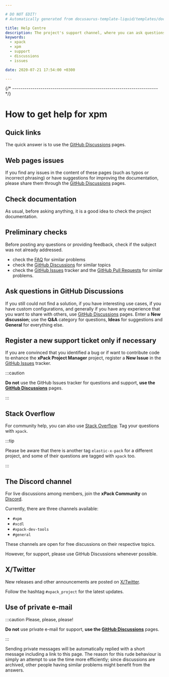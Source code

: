 ```yaml
---

# DO NOT EDIT!
# Automatically generated from docusaurus-template-liquid/templates/docusaurus.

title: Help Centre
description: The project's support channel, where you can ask questions, start discussions, and report issues.
keywords:
  - xpack
  - xpm
  - support
  - discussions
  - issues

date: 2020-07-21 17:54:00 +0300

---
```



{/* ------------------------------------------------------------------------ */}

# How to get help for xpm


## Quick links

The quick answer is to use the
[GitHub Discussions](https://github.com/xpack/xpm-js/discussions)
pages.


## Web pages issues

If you find any issues in the content of these pages (such as typos or
incorrect phrasing) or have suggestions for improving the documentation,
please share them through the
[GitHub Discussions](https://github.com/xpack/xpm-js/discussions)
pages.


## Check documentation

As usual, before asking anything, it is a good idea to check the project
documentation.

<Documentation/>

## Preliminary checks

Before posting any questions or providing feedback,
check if the subject was not already addressed.

- check the [FAQ](/docs/faq/)
for similar problems
- check the [GitHub Discussions](https://github.com/xpack/xpm-js/discussions) for
similar topics
- check the
[GitHub Issues](https://github.com/xpack/xpm-js/issues)
tracker and the
[GitHub Pull Requests](https://github.com/xpack/xpm-js/pulls)
for similar problems.

## Ask questions in GitHub Discussions

If you still could not find a solution, if you have interesting use
cases, if you have custom configurations, and generally if you have
any experience that you want to share with others, 
use [GitHub Discussions](https://github.com/xpack/xpm-js/discussions)
pages.
Enter a **New discussion**; use the **Q&A** category for questions,
**Ideas** for suggestions and **General** for everything else.


## Register a new support ticket only if necessary

If you are convinced that you identified a bug
or if want to contribute code to enhance the
**xPack Project Manager**
project, register a **New Issue** in the
[GitHub Issues](https://github.com/xpack/xpm-js/issues)
tracker.

:::caution

**Do not** use the GitHub Issues tracker
for questions and support, **use the
[GitHub Discussions](https://github.com/xpack/xpm-js/discussions)** pages.

:::


## Stack Overflow

For community help, you can also use
[Stack Overflow](https://stackoverflow.com/).
Tag your questions with `xpack`.

:::tip

Please be aware that there is another tag `elastic-x-pack` for a different
project, and some of their questions are tagged with `xpack` too.

:::

## The Discord channel

For live discussions among members, join the **xPack Community** on
[Discord](https://discord.com/invite/kbzWaJerFG).

Currently, there are three channels available:

- `#xpm`
- `#xcdl`
- `#xpack-dev-tools`
- `#general`

These channels are open for free discussions on their respective topics.

However, for support, please use GitHub Discussions whenever possible.

## X/Twitter

New releases and other announcements are posted on
[X/Twitter](https://twitter.com/xpack_project).

Follow the hashtag `#xpack_project` for the latest updates.

## Use of private e-mail

:::caution Please, please, please!

**Do not** use
private e-mail for support, **use the
[GitHub Discussions](https://github.com/xpack/xpm-js/discussions)** pages.

:::

Sending private messages will be automatically replied with
a short message including a link to this page.
The reason for this rude behaviour is simply an attempt to use
the time more efficiently; since discussions are archived, other people
having similar problems might benefit from the answers.

